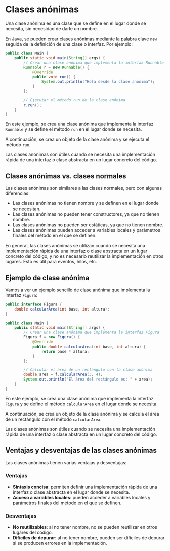 # Clases anónimas

Una clase anónima es una clase que se define en el lugar donde se necesita, sin necesidad de darle un nombre.

En Java, se pueden crear clases anónimas mediante la palabra clave `new` seguida de la definición de una clase o interfaz. Por ejemplo:

```java
public class Main {
    public static void main(String[] args) {
        // Crear una clase anónima que implementa la interfaz Runnable
        Runnable r = new Runnable() {
            @Override
            public void run() {
                System.out.println("Hola desde la clase anónima");
            }
        };

        // Ejecutar el método run de la clase anónima
        r.run();
    }
}
```

En este ejemplo, se crea una clase anónima que implementa la interfaz `Runnable` y se define el método `run` en el lugar donde se necesita.

A continuación, se crea un objeto de la clase anónima y se ejecuta el método `run`. 

Las clases anónimas son útiles cuando se necesita una implementación rápida de una interfaz o clase abstracta en un lugar concreto del código.

## Clases anónimas vs. clases normales

Las clases anónimas son similares a las clases normales, pero con algunas diferencias:

- Las clases anónimas no tienen nombre y se definen en el lugar donde se necesitan.
- Las clases anónimas no pueden tener constructores, ya que no tienen nombre.
- Las clases anónimas no pueden ser estáticas, ya que no tienen nombre.
- Las clases anónimas pueden acceder a variables locales y parámetros finales del método en el que se definen.

En general, las clases anónimas se utilizan cuando se necesita una implementación rápida de una interfaz o clase abstracta en un lugar concreto del código,
 y no es necesario reutilizar la implementación en otros lugares. Esto es útil para eventos, hilos, etc.

## Ejemplo de clase anónima

Vamos a ver un ejemplo sencillo de clase anónima que implementa la interfaz `Figura`:

```java
public interface Figura {
    double calcularArea(int base, int altura);
}

public class Main {
    public static void main(String[] args) {
        // Crear una clase anónima que implementa la interfaz Figura
        Figura f = new Figura() {
            @Override
            public double calcularArea(int base, int altura) {
                return base * altura;
            }
        };

        // Calcular el área de un rectángulo con la clase anónima
        double area = f.calcularArea(3, 4);
        System.out.println("El área del rectángulo es: " + area);
    }
}
```

En este ejemplo, se crea una clase anónima que implementa la interfaz `Figura` y se define el método `calcularArea` en el lugar donde se necesita.  

A continuación, se crea un objeto de la clase anónima y se calcula el área de un rectángulo con el método `calcularArea`.

Las clases anónimas son útiles cuando se necesita una implementación rápida de una interfaz o clase abstracta en un lugar concreto del código.

## Ventajas y desventajas de las clases anónimas

Las clases anónimas tienen varias ventajas y desventajas:

### Ventajas

- **Sintaxis concisa**: permiten definir una implementación rápida de una interfaz o clase abstracta en el lugar donde se necesita.
- **Acceso a variables locales**: pueden acceder a variables locales y parámetros finales del método en el que se definen.

### Desventajas

- **No reutilizables**: al no tener nombre, no se pueden reutilizar en otros lugares del código.
- **Difíciles de depurar**: al no tener nombre, pueden ser difíciles de depurar si se producen errores en la implementación.

